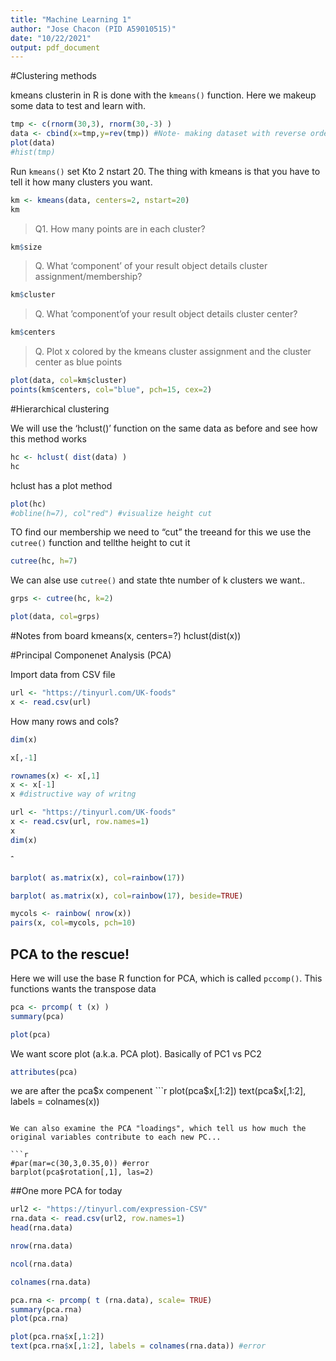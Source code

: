 ```yaml
---
title: "Machine Learning 1"
author: "Jose Chacon (PID A59010515)"
date: "10/22/2021"
output: pdf_document
---
```



#Clustering methods


kmeans clusterin in R is done with the `kmeans()` function.
Here we makeup some data to test and learn with.

```r
tmp <- c(rnorm(30,3), rnorm(30,-3) )
data <- cbind(x=tmp,y=rev(tmp)) #Note- making dataset with reverse order on y axis
plot(data)
#hist(tmp)
```

Run `kmeans()` set Kto 2 nstart 20. The thing with kmeans is that you have to tell it how many clusters you want.

```r
km <- kmeans(data, centers=2, nstart=20)
km
```
>Q1. How many points are in each cluster?

```r
km$size
```

>Q. What 'component' of your result object details cluster assignment/membership?

```r
km$cluster
```
>Q. What 'component'of your result object details cluster center?

```r
km$centers
```

>Q. Plot x colored by the kmeans cluster assignment and the cluster center as blue points

```r
plot(data, col=km$cluster)
points(km$centers, col="blue", pch=15, cex=2)
```

#Hierarchical clustering

We will use the 'hclust()' function on the same data as before and see how this method works
```r
hc <- hclust( dist(data) )
hc
```

hclust has a plot method
```r
plot(hc)
#obline(h=7), col"red") #visualize height cut
```

TO find our membership we need to "cut" the treeand for this we use the `cutree()` function and tellthe height to cut it

```r
cutree(hc, h=7)
```

We can alse use `cutree()` and state thte number of k clusters we want..

```r
grps <- cutree(hc, k=2)
```


```r
plot(data, col=grps)
```

#Notes from board
kmeans(x, centers=?)
hclust(dist(x))

#Principal Componenet Analysis (PCA)

Import data from CSV file
```r
url <- "https://tinyurl.com/UK-foods"
x <- read.csv(url)
```

How many rows and cols?
```r
dim(x)
```
```r
x[,-1]
```

```r
rownames(x) <- x[,1]
x <- x[-1]
x #distructive way of writng
```

```r

url <- "https://tinyurl.com/UK-foods"
x <- read.csv(url, row.names=1)
x
dim(x)
```

ˆ
```r
barplot( as.matrix(x), col=rainbow(17))
```

```r
barplot( as.matrix(x), col=rainbow(17), beside=TRUE)
```
```r
mycols <- rainbow( nrow(x))
pairs(x, col=mycols, pch=10)
```

## PCA to the rescue!

Here we will use the base R function for PCA, which is called `pccomp()`. This functions wants the transpose data 

```r
pca <- prcomp( t (x) )
summary(pca)
```

```r
plot(pca)
```

We want score plot (a.k.a. PCA plot). Basically of PC1 vs PC2

```r
attributes(pca)
```

we are after the pca$x compenent 
```r
plot(pca$x[,1:2])
text(pca$x[,1:2], labels = colnames(x))
```

We can also examine the PCA "loadings", which tell us how much the original variables contribute to each new PC...

```r
#par(mar=c(30,3,0.35,0)) #error
barplot(pca$rotation[,1], las=2)
```


##One more PCA for today

```r
url2 <- "https://tinyurl.com/expression-CSV"
rna.data <- read.csv(url2, row.names=1)
head(rna.data)
```

```r
nrow(rna.data)
```

```r
ncol(rna.data)
```

```r
colnames(rna.data)
```

```r
pca.rna <- prcomp( t (rna.data), scale= TRUE)
summary(pca.rna)
plot(pca.rna)
```

```r
plot(pca.rna$x[,1:2])
text(pca.rna$x[,1:2], labels = colnames(rna.data)) #error
```
